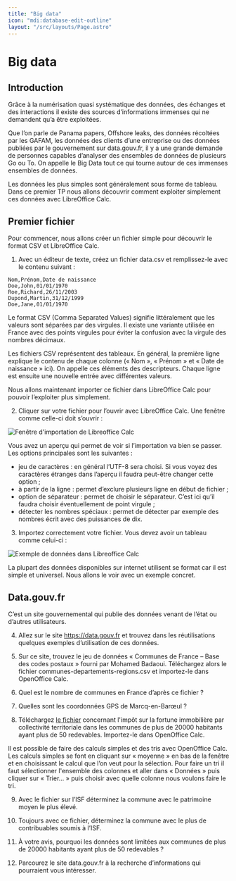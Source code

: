 ```yaml
---
title: "Big data"
icon: "mdi:database-edit-outline"
layout: "/src/layouts/Page.astro"
---
```


# Big data

## Introduction

Grâce à la numérisation quasi systématique des données, des échanges et des
interactions il existe des sources d’informations immenses qui ne demandent
qu’a être exploitées.

Que l’on parle de Panama papers, Offshore leaks, des données récoltées par les
GAFAM, les données des clients d’une entreprise ou des données publiées par le
gouvernement sur data.gouv.fr, il y a une grande demande de personnes capables
d’analyser des ensembles de données de plusieurs Go ou To. On appelle le Big
Data tout ce qui tourne autour de ces immenses ensembles de données.

Les données les plus simples sont généralement sous forme de tableau. Dans ce
premier TP nous allons découvrir comment exploiter simplement ces données avec
LibreOffice Calc.

## Premier fichier

Pour commencer, nous allons créer un fichier simple pour découvrir le format
CSV et LibreOffice Calc.

1. Avec un éditeur de texte, créez un fichier data.csv et remplissez-le
avec le contenu suivant :

```csv
Nom,Prénom,Date de naissance
Doe,John,01/01/1970
Roe,Richard,26/11/2003
Dupond,Martin,31/12/1999
Doe,Jane,01/01/1970
```

Le format CSV (Comma Separated Values) signifie littéralement que les valeurs
sont séparées par des virgules. Il existe une variante utilisée en France avec
des points virgules pour éviter la confusion avec la virgule des nombres
décimaux.

Les fichiers CSV représentent des tableaux. En général, la première ligne
explique le contenu de chaque colonne (« Nom », « Prénom » et « Date de
naissance » ici). On appelle ces éléments des descripteurs. Chaque ligne est
ensuite une nouvelle entrée avec différentes valeurs.

Nous allons maintenant importer ce fichier dans LibreOffice Calc pour pouvoir
l’exploiter plus simplement.

2. Cliquer sur votre fichier pour l’ouvrir avec LibreOffice Calc. Une
fenêtre comme celle-ci doit s’ouvrir :

![Fenêtre d'importation de Libreoffice Calc](/cours/import.png)

Vous avez un aperçu qui permet de voir si l’importation va bien se passer. Les
options principales sont les suivantes :

- jeu de caractères : en général l’UTF-8 sera choisi. Si vous voyez des caractères étranges dans l’aperçu il faudra peut-être changer cette option ;
- à partir de la ligne : permet d’exclure plusieurs ligne en début de fichier ;
- option de séparateur : permet de choisir le séparateur. C’est ici qu’il faudra choisir éventuellement de point virgule ;
- détecter les nombres spéciaux : permet de détecter par exemple des nombres écrit avec des puissances de dix.

3. Importez correctement votre fichier. Vous devez avoir un tableau comme
celui-ci :

![Exemple de données dans Libreoffice Calc](/cours/tab.png)

La plupart des données disponibles sur internet utilisent se format car il est
simple et universel. Nous allons le voir avec un exemple concret.

## Data.gouv.fr

C’est un site gouvernemental qui publie des données venant de l’état ou
d’autres utilisateurs.

4. Allez sur le site https://data.gouv.fr et trouvez dans les
réutilisations quelques exemples d’utilisation de ces données.

5. Sur ce site, trouvez le jeu de données « Communes de France – Base des
codes postaux » fourni par Mohamed Badaoui. Téléchargez alors le fichier
communes-departements-regions.csv et importez-le dans OpenOffice Calc.

6. Quel est le nombre de communes en France d’après ce fichier ?

7. Quelles sont les coordonnées GPS de Marcq-en-Barœul ?

8. Téléchargez [le fichier](https://www.data.gouv.fr/fr/datasets/r/e5484dce-fd6e-4ea1-a2b7-4f47347fc7fd) 
concernant l'impôt sur la fortune immobilière
par collectivité territoriale dans les communes de plus de 20000 habitants
ayant plus de 50 redevables. Importez-le dans OpenOffice Calc.

Il est possible de faire des calculs simples et des tris avec OpenOffice Calc.
Les calculs simples se font en cliquant sur « moyenne » en bas de la fenêtre
et en choisissant le calcul que l’on veut pour la sélection. Pour faire un tri
il faut sélectionner l'ensemble des colonnes et aller dans « Données » puis
cliquer sur « Trier… » puis choisir avec quelle colonne nous voulons faire le
tri.

9. Avec le fichier sur l’ISF déterminez la commune avec le patrimoine
moyen le plus élevé.

10. Toujours avec ce fichier, déterminez la commune avec le plus de
contribuables soumis à l’ISF.

11. À votre avis, pourquoi les données sont limitées aux communes de plus
de 20000 habitants ayant plus de 50 redevables ?

12. Parcourez le site data.gouv.fr à la recherche d’informations qui
pourraient vous intéresser.
